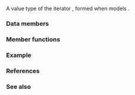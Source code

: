 {{cpp/ranges/chunk_view/outer_iterator/title|value_type}}
{{cpp/ranges/chunk_view/navbar}}

{{ddcl|header=ranges|since=c++23|
struct value_type : view_interface&lt;value_type&gt;
}}

A value type of the iterator {{rlpt|/|chunk_view::''outer-iterator''}}, formed when {{tt|V}} models {{lconcept|input_range}}.

===Data members===
{{dsc begin}}
{{dsc hitem|Member object|Definition}}
{{dsc expos mem obj|parent_|private=yes|A pointer to the "parent object" of type {{c|ranges::chunk_view*}}}}
{{dsc end}}

===Member functions===
{{dsc begin}}
{{dsc mem ctor|{{PAGENAME}}#ctor|constructs an {{tt|value_type}}|notes={{mark c++23}}}}
{{dsc mem fun|{{PAGENAME}}#begin|title=begin|returns the beginning {{ltt|cpp/ranges/chunk_view/inner_iterator|chunk_view::''inner-iterator''}}|notes={{mark c++23}}}}
{{dsc mem fun|{{PAGENAME}}#end|title=end|returns the default sentinel|notes={{mark c++23}}}}
{{dsc mem fun|{{PAGENAME}}#size|title=size|returns the size of the view|notes={{mark c++23}}}}
{{cpp/ranges/view_interface/inherit|embedded=yes|size=invalid|front=invalid|back=invalid|operator[]=invalid|data=invalid}}
{{dsc end}}

{{anchor|ctor}}
{{member|{{small|std::ranges::chunk_view::''outer-iterator''::value_type::}}value_type|
{{ddcl|since=c++23|1=
private:
// exposition only
constexpr explicit value_type( chunk_view&amp; parent );
}}

Constructs the {{tt|value_type}} object so that {{tti|parent_}} is initialized with {{c|std::addressof(parent)}}.

===Parameters===
{{par begin}}
{{par|parent|the {{tt|chunk_view}} object}}
{{par end}}
}}

{{anchor|begin}}
{{member|{{small|std::ranges::chunk_view::''outer-iterator''::value_type::}}begin|
{{ddcl|since=c++23|
constexpr /*inner-iterator*/ begin() const noexcept;
}}

Equivalent to {{c|return /*inner-iterator*/(*parent_);}}.
}}

{{anchor|end}}
{{member|{{small|std::ranges::chunk_view::''outer-iterator''::value_type::}}end|
{{ddcl|since=c++23|
constexpr std::default_sentinel_t end() const noexcept;
}}

Equivalent to {{c|return std::default_sentinel;}}.
}}

{{anchor|size}}
{{member|{{small|std::ranges::chunk_view::''outer-iterator''::value_type::}}size|
{{ddcl|since=c++23|
constexpr auto size() const
    requires std::sized_sentinel_for&lt;ranges::sentinel_t&lt;V&gt;, ranges::iterator_t&lt;V&gt;&gt;;
}}

Returns the size of the view.

Equivalent to&lt;br&gt;{{c|
return /*to-unsigned-like*/(
    ranges::min(parent_-&gt;remainder_, ranges::end(parent_-&gt;base_) - *parent_-&gt;current_));
}}
}}

===Example===
{{todo|example}}

===References===
{{ref std c++23}}
{{ref std|title=Class chunk_view::outer-iterator::value_type|id=range.chunk.outer.value|section=26.7.28.4}}
{{ref std end}}

===See also===
{{dsc begin}}
{{dsc expos mem class|cpp/ranges/chunk_view/outer_iterator|notes={{mark c++23}}|the output ("chunk-wise") iterator type when {{c|V}} models {{lconcept|input_range}}}}
{{dsc expos mem class|cpp/ranges/chunk_view/inner_iterator|notes={{mark c++23}}|the inner ("element-wise") iterator type when {{c|V}} models {{lconcept|input_range}}}}
{{dsc end}}

{{langlinks|de|es|ja|ru|zh}}